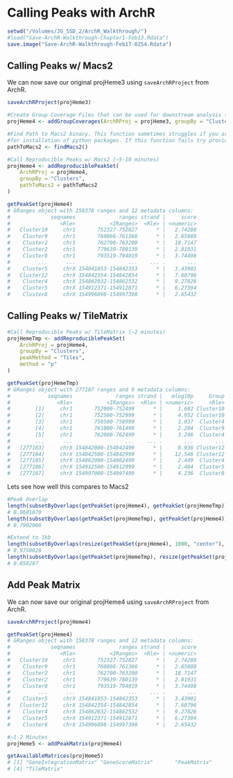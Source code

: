 # Calling Peaks with ArchR

```r
setwd("/Volumes/JG_SSD_2/ArchR_Walkthrough/")
#load("Save-ArchR-Walkthrough-Chapter1-Feb13.Rdata")
save.image("Save-ArchR-Walkthrough-Feb17-0254.Rdata")
```

## Calling Peaks w/ Macs2

We can now save our original projHeme3 using `saveArchRProject` from ArchR.

```r
saveArchRProject(projHeme3)
```

```r
#Create Group Coverage Files that can be used for downstream analysis (~5-10 minutes)
projHeme4 <- addGroupCoverages(ArchRProj = projHeme3, groupBy = "Clusters")

#Find Path to Macs2 binary. This function sometimes struggles if you are using conda environment
#for installation of python packages. If this function fails try providing a direct path manually
pathToMacs2 <- findMacs2()

#Call Reproducible Peaks w/ Macs2 (~5-10 minutes)
projHeme4 <- addReproduciblePeakSet(
	ArchRProj = projHeme4, 
	groupBy = "Clusters", 
	pathToMacs2 = pathToMacs2
)

getPeakSet(projHeme4)
# GRanges object with 158378 ranges and 12 metadata columns:
#             seqnames              ranges strand |     score
#                <Rle>           <IRanges>  <Rle> | <numeric>
#   Cluster10     chr1       752327-752827      * |   2.74288
#    Cluster9     chr1       760866-761366      * |   2.65888
#    Cluster2     chr1       762700-763200      * |   18.7147
#    Cluster2     chr1       779639-780139      * |   2.81931
#    Cluster8     chr1       793519-794019      * |   3.74498
#         ...      ...                 ...    ... .       ...
#    Cluster5     chrX 154841853-154842353      * |   3.43901
#   Cluster12     chrX 154842354-154842854      * |   7.60796
#    Cluster4     chrX 154862032-154862532      * |   9.27826
#    Cluster5     chrX 154912371-154912871      * |   6.27394
#    Cluster6     chrX 154996898-154997398      * |   2.65432
```

## Calling Peaks w/ TileMatrix

```r
#Call Reproducible Peaks w/ TileMatrix (~2 minutes)
projHemeTmp <- addReproduciblePeakSet(
	ArchRProj = projHeme4, 
	groupBy = "Clusters",
	peakMethod = "Tiles",
	method = "p"
)

getPeakSet(projHemeTmp)
# GRanges object with 277187 ranges and 9 metadata columns:
#            seqnames              ranges strand |   mlog10p     Group
#               <Rle>           <IRanges>  <Rle> | <numeric>     <Rle>
#        [1]     chr1       752000-752499      * |     1.682 Cluster10
#        [2]     chr1       752500-752999      * |     4.952 Cluster10
#        [3]     chr1       758500-758999      * |     1.037  Cluster4
#        [4]     chr1       761000-761499      * |     2.204  Cluster9
#        [5]     chr1       762000-762499      * |     3.246  Cluster4
#        ...      ...                 ...    ... .       ...       ...
#   [277183]     chrX 154842000-154842499      * |     8.936 Cluster12
#   [277184]     chrX 154842500-154842999      * |    12.546 Cluster12
#   [277185]     chrX 154862000-154862499      * |     2.449  Cluster4
#   [277186]     chrX 154912500-154912999      * |     2.484  Cluster5
#   [277187]     chrX 154997000-154997499      * |     4.236  Cluster8
```

Lets see how well this compares to Macs2

```r
#Peak Overlap
length(subsetByOverlaps(getPeakSet(projHeme4), getPeakSet(projHemeTmp))) / length(getPeakSet(projHeme4))
# 0.9681079
length(subsetByOverlaps(getPeakSet(projHemeTmp), getPeakSet(projHeme4))) / length(getPeakSet(projHemeTmp))
# 0.7902066

#Extend to 1kb
length(subsetByOverlaps(resize(getPeakSet(projHeme4), 1000, "center"), getPeakSet(projHemeTmp))) / length(getPeakSet(projHeme4))
# 0.9750028
length(subsetByOverlaps(getPeakSet(projHemeTmp), resize(getPeakSet(projHeme4), 1000, "center"))) / length(getPeakSet(projHemeTmp))
# 0.858287
```

## Add Peak Matrix

We can now save our original projHeme4 using `saveArchRProject` from ArchR.

```r
saveArchRProject(projHeme4)
```


```r
getPeakSet(projHeme4)
# GRanges object with 158378 ranges and 12 metadata columns:
#             seqnames              ranges strand |     score
#                <Rle>           <IRanges>  <Rle> | <numeric>
#   Cluster10     chr1       752327-752827      * |   2.74288
#    Cluster9     chr1       760866-761366      * |   2.65888
#    Cluster2     chr1       762700-763200      * |   18.7147
#    Cluster2     chr1       779639-780139      * |   2.81931
#    Cluster8     chr1       793519-794019      * |   3.74498
#         ...      ...                 ...    ... .       ...
#    Cluster5     chrX 154841853-154842353      * |   3.43901
#   Cluster12     chrX 154842354-154842854      * |   7.60796
#    Cluster4     chrX 154862032-154862532      * |   9.27826
#    Cluster5     chrX 154912371-154912871      * |   6.27394
#    Cluster6     chrX 154996898-154997398      * |   2.65432

#~1-2 Minutes
projHeme5 <- addPeakMatrix(projHeme4)

getAvailableMatrices(projHeme5)
# [1] "GeneIntegrationMatrix" "GeneScoreMatrix"       "PeakMatrix"           
# [4] "TileMatrix" 
```









